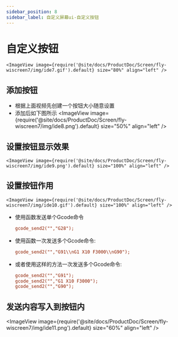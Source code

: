 ```yaml
---
sidebar_position: 8
sidebar_label: 自定义屏幕ui-自定义按钮
---
```



# 自定义按钮

    <ImageView image={require('@site/docs/ProductDoc/Screen/fly-wiscreen7/img/ide7.gif').default} size="80%" align="left" />

## 添加按钮
* 根据上面视频先创建一个按钮大小随意设置
* 添加后如下图所示
    <ImageView image={require('@site/docs/ProductDoc/Screen/fly-wiscreen7/img/ide8.png').default} size="50%" align="left" />

## 设置按钮显示效果
    <ImageView image={require('@site/docs/ProductDoc/Screen/fly-wiscreen7/img/ide9.png').default} size="100%" align="left" />

## 设置按钮作用
    <ImageView image={require('@site/docs/ProductDoc/Screen/fly-wiscreen7/img/ide10.gif').default} size="100%" align="left" />

* 使用函数发送单个Gcode命令  
    ```cfg
    gcode_send2("","G28");
    ```
* 使用函数一次发送多个Gcode命令:
    ```cfg
    gcode_send2("","G91\\nG1 X10 F3000\\nG90");
    ```
* 或者使用这样的方法一次发送多个Gcode命令:
    ```cfg
    gcode_send2("","G91");
    gcode_send2("","G1 X10 F3000");
    gcode_send2("","G90");
    ```
## 发送内容写入到按钮内
   <ImageView image={require('@site/docs/ProductDoc/Screen/fly-wiscreen7/img/ide11.png').default} size="60%" align="left" />

